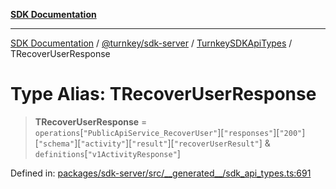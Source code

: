 [**SDK Documentation**](../../../../../README.mdx)

***

[SDK Documentation](../../../../../packages.mdx) / [@turnkey/sdk-server](../../../README.mdx) / [TurnkeySDKApiTypes](../README.mdx) / TRecoverUserResponse

# Type Alias: TRecoverUserResponse

> **TRecoverUserResponse** = `operations`\[`"PublicApiService_RecoverUser"`\]\[`"responses"`\]\[`"200"`\]\[`"schema"`\]\[`"activity"`\]\[`"result"`\]\[`"recoverUserResult"`\] & `definitions`\[`"v1ActivityResponse"`\]

Defined in: [packages/sdk-server/src/\_\_generated\_\_/sdk\_api\_types.ts:691](https://github.com/tkhq/sdk/blob/e1b1a69bdd608320aaf03cc2dbbf68dc0c52b28d/packages/sdk-server/src/__generated__/sdk_api_types.ts#L691)
